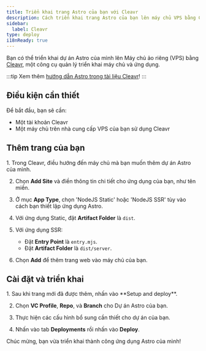 ```yaml
---
title: Triển khai trang Astro của bạn với Cleavr
description: Cách triển khai trang Astro của bạn lên máy chủ VPS bằng Cleavr.
sidebar:
  label: Cleavr
type: deploy
i18nReady: true
---
```


Bạn có thể triển khai dự án Astro của mình lên Máy chủ ảo riêng (VPS) bằng [Cleavr](https://cleavr.io/), một công cụ quản lý triển khai máy chủ và ứng dụng.

:::tip
Xem thêm [hướng dẫn Astro trong tài liệu Cleavr](https://docs.cleavr.io/guides/astro)!
:::

## Điều kiện cần thiết

Để bắt đầu, bạn sẽ cần:

- Một tài khoản Cleavr
- Một máy chủ trên nhà cung cấp VPS của bạn sử dụng Cleavr

## Thêm trang của bạn

<Steps>
1. Trong Cleavr, điều hướng đến máy chủ mà bạn muốn thêm dự án Astro của mình.

2. Chọn **Add Site** và điền thông tin chi tiết cho ứng dụng của bạn, như tên miền.

3. Ở mục **App Type**, chọn 'NodeJS Static' hoặc 'NodeJS SSR' tùy vào cách bạn thiết lập ứng dụng Astro.
   
4. Với ứng dụng Static, đặt **Artifact Folder** là `dist`.
   
5. Với ứng dụng SSR:
   - Đặt **Entry Point** là `entry.mjs`.
   - Đặt **Artifact Folder** là `dist/server`.
   
6. Chọn **Add** để thêm trang web vào máy chủ của bạn.
</Steps>

## Cài đặt và triển khai

<Steps>
1. Sau khi trang mới đã được thêm, nhấn vào **Setup and deploy**.
   
2. Chọn **VC Profile**, **Repo**, và **Branch** cho Dự án Astro của bạn.
   
3. Thực hiện các cấu hình bổ sung cần thiết cho dự án của bạn.
   
4. Nhấn vào tab **Deployments** rồi nhấn vào **Deploy**.
</Steps>

Chúc mừng, bạn vừa triển khai thành công ứng dụng Astro của mình!